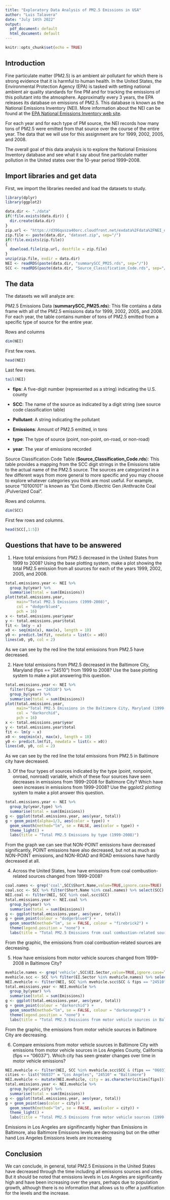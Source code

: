 ---
title: "Exploratory Data Analysis of PM2.5 Emissions in USA"
author: "Luis Talavera"
date: "July 14th 2022"
output:
  pdf_document: default
  html_document: default
---

```{r setup, include=FALSE}
knitr::opts_chunk$set(echo = TRUE)
```

## Introduction

Fine particulate matter (PM2.5) is an ambient air pollutant for which there is strong evidence that it is harmful to human health. In the United States, the Environmental Protection Agency (EPA) is tasked with setting national ambient air quality standards for fine PM and for tracking the emissions of this pollutant into the atmosphere. Approximatly every 3 years, the EPA releases its database on emissions of PM2.5. This database is known as the National Emissions Inventory (NEI). More information about the NEI can be found at the [EPA National Emissions Inventory web site](https://www.epa.gov/technical-air-pollution-resources).

For each year and for each type of PM source, the NEI records how many tons of PM2.5 were emitted from that source over the course of the entire year. The data that we will use for this assignment are for 1999, 2002, 2005, and 2008.

The overall goal of this data analysis is to explore the National Emissions Inventory database and see what it say about fine particulate matter pollution in the United states over the 10-year period 1999–2008.

## Import libraries and get data

First, we import the libraries needed and load the datasets to study.

```{r libraries, message=FALSE, warning=FALSE}
library(dplyr)
library(ggplot2)
```

```{r get_data}
data.dir <- "./data"
if(!file.exists(data.dir)) {
  dir.create(data.dir)
}
zip.url <- "https://d396qusza40orc.cloudfront.net/exdata%2Fdata%2FNEI_data.zip"
zip.file <- paste(data.dir, "dataset.zip", sep="/")
if(!file.exists(zip.file))
{
  download.file(zip.url, destfile = zip.file)  
}
unzip(zip.file, exdir = data.dir)
NEI <- readRDS(paste(data.dir, "summarySCC_PM25.rds", sep="/"))
SCC <- readRDS(paste(data.dir, "Source_Classification_Code.rds", sep="/"))
```

## The data

The datasets we will analyze are:

PM2.5 Emissions Data (**summarySCC_PM25.rds**): This file contains a data frame with all of the PM2.5 emissions data for 1999, 2002, 2005, and 2008. For each year, the table contains number of tons of PM2.5 emitted from a specific type of source for the entire year. 

Rows and columns
```{r pm25_rows_cols}
dim(NEI)
```

First few rows.
```{r head_pm25}
head(NEI)
```

Last few rows.
```{r tail_pm25}
tail(NEI)
```

* **fips**: A five-digit number (represented as a string) indicating the U.S. county

* **SCC**: The name of the source as indicated by a digit string (see source code classification table)

* **Pollutant**: A string indicating the pollutant

* **Emissions**: Amount of PM2.5 emitted, in tons

* **type**: The type of source (point, non-point, on-road, or non-road)

* **year**: The year of emissions recorded

Source Classification Code Table (**Source_Classification_Code.rds**): This table provides a mapping from the SCC digit strings in the Emissions table to the actual name of the PM2.5 source. The sources are categorized in a few different ways from more general to more specific and you may choose to explore whatever categories you think are most useful. For example, source “10100101” is known as “Ext Comb /Electric Gen /Anthracite Coal /Pulverized Coal”.

Rows and columns.
```{r SCC_rows_cols}
dim(SCC)
```

First few rows and columns.
```{r SCC_head}
head(SCC[,1:5])
```

## Questions that have to be answered
1. Have total emissions from PM2.5 decreased in the United States from 1999 to 2008? Using the base plotting system, make a plot showing the total PM2.5 emission from all sources for each of the years 1999, 2002, 2005, and 2008.

```{r q1}
total.emissions.year <- NEI %>% 
  group_by(year) %>% 
  summarise(total = sum(Emissions))
plot(total.emissions.year, 
     main="Total PM2.5 Emissions (1999-2008)", 
     col = "dodgerblue4",
     pch = 16)
x <- total.emissions.year$year
y <- total.emissions.year$total
fit <- lm(y ~ x)
x0 <- seq(min(x), max(x), length = 10)  
y0 <- predict.lm(fit, newdata = list(x = x0))  
lines(x0, y0, col = 2)
```

As we can see by the red line the total emissions from PM2.5 have decreased.

2. Have total emissions from PM2.5 decreased in the Baltimore City, Maryland (fips == "24510") from 1999 to 2008? Use the base plotting system to make a plot answering this question.

```{r q2}
total.emissions.year <- NEI %>% 
  filter(fips == "24510") %>% 
  group_by(year) %>% 
  summarise(total = sum(Emissions))
plot(total.emissions.year, 
     main="Total PM2.5 Emissions in the Baltimore City, Maryland (1999-2008)", 
     col = "darkorchid",
     pch = 16)
x <- total.emissions.year$year
y <- total.emissions.year$total
fit <- lm(y ~ x)
x0 <- seq(min(x), max(x), length = 10)  
y0 <- predict.lm(fit, newdata = list(x = x0))  
lines(x0, y0, col = 2)
```

As we can see by the red line the total emissions from PM2.5 in Baltimore city have decreased.

3. Of the four types of sources indicated by the type (point, nonpoint, onroad, nonroad) variable, which of these four sources have seen decreases in emissions from 1999–2008 for Baltimore City? Which have seen increases in emissions from 1999–2008? Use the ggplot2 plotting system to make a plot answer this question.

```{r q3}
total.emissions.year <- NEI %>% 
  group_by(year,type) %>% 
  summarise(total = sum(Emissions))
g <- ggplot(total.emissions.year, aes(year, total))
g + geom_point(alpha=1/3, aes(color = type)) + 
  geom_smooth(method="lm", se = FALSE, aes(color = type)) + 
  theme_light() + 
  labs(title = "Total PM2.5 Emissions by type (1999-2008)")
```

From the graph we can see that NON-POINT emissions have decreased significantly, POINT emissions
have also decreased, but not as much as NON-POINT emissions, and NON-ROAD and ROAD emissions
have hardly decreased at all.


4. Across the United States, how have emissions from coal combustion-related sources changed from 1999–2008?

```{r q4}
coal.names <- grep('coal',SCC$Short.Name,value=TRUE,ignore.case=TRUE)
coal.scc <- SCC %>% filter(Short.Name %in% coal.names) %>% select(SCC)
NEI.coal <- filter(NEI, SCC %in% coal.scc$SCC)
total.emissions.year <- NEI.coal %>% 
  group_by(year) %>% 
  summarise(total = sum(Emissions))
g <- ggplot(total.emissions.year, aes(year, total))
g + geom_point(colour = "dodgerblue4") + 
  geom_smooth(method="lm", se = FALSE, colour = "firebrick2") + 
  theme(legend.position = "none") +  
  labs(title = "Total PM2.5 Emissions from coal combustion-related sources (1999-2008)")
```

From the graphic, the emissions from coal combustion-related sources are decreasing.


5. How have emissions from motor vehicle sources changed from 1999–2008 in Baltimore City?

```{r q5}
mvehicle.names <- grep('vehicle',SCC$EI.Sector,value=TRUE,ignore.case=TRUE)
mvehicle.scc <- SCC %>% filter(EI.Sector %in% mvehicle.names) %>% select(SCC)
NEI.mvehicle <- filter(NEI, SCC %in% mvehicle.scc$SCC & fips == "24510")
total.emissions.year <- NEI.mvehicle %>% 
  group_by(year) %>% 
  summarise(total = sum(Emissions))
g <- ggplot(total.emissions.year, aes(year, total))
g + geom_point(colour = "darkorchid") + 
  geom_smooth(method="lm", se = FALSE, colour = "darkorange2") + 
  theme(legend.position = "none") +  
  labs(title = "Total PM2.5 Emissions from motor vehicle sources in Baltimore City (1999-2008)")
```

From the graphic, the emissions from motor vehicle sources in Baltimore City are decreasing.

6. Compare emissions from motor vehicle sources in Baltimore City with emissions from motor vehicle sources in Los Angeles County, California (fips == "06037"). Which city has seen greater changes over time in motor vehicle emissions?

```{r q6}
NEI.mvehicle <- filter(NEI, SCC %in% mvehicle.scc$SCC & (fips == "06037" | fips == "24510"))
cities <- list("06037" = "Los Angeles", "24510" = "Baltimore")
NEI.mvehicle <- mutate(NEI.mvehicle, city = as.character(cities[fips]))
total.emissions.year <- NEI.mvehicle %>% 
  group_by(year,city) %>% 
  summarise(total = sum(Emissions))
g <- ggplot(total.emissions.year, aes(year, total))
g + geom_point(aes(color = city)) + 
  geom_smooth(method="lm", se = FALSE, aes(color = city)) + 
  theme_light() +  
  labs(title = "Total PM2.5 Emissions from motor vehicle sources (1999-2008)")
```

Emissions in Los Angeles are signifincantly higher than Emissions in Baltimore, also Baltimore Emissions levels are decreasing but on the other hand Los Angeles Emissions levels are increaseing

## Conclusion
We can conclude, in general, total PM2.5 Emissions in the United States have decreased through the time including all emissions sources and cities. But it should be noted that emissions levels in Los Angeles are significantly high and have been increasing over the years, perhaps due to population growth, although there is no information that allows us to offer a justification for the levels and the increase.